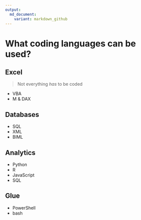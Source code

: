 ```yaml
---
output:
  md_document:
    variant: markdown_github
---
```

# What coding languages can be used?

## Excel
> Not everything *has* to be coded

- VBA
- M & DAX

## Databases
- SQL
- XML
- BIML

## Analytics
- Python
- R
- JavaScript
- SQL

## Glue
- PowerShell
- bash